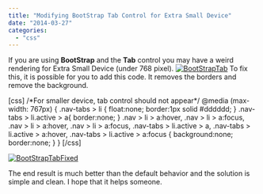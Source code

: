 ```yaml
---
title: "Modifying BootStrap Tab Control for Extra Small Device"
date: "2014-03-27"
categories: 
  - "css"
---
```


If you are using **BootStrap** and the **Tab** control you may have a weird rendering for Extra Small Device (under 768 pixel). [![BootStrapTab](http://patrickdesjardins.com/blog/wp-content/uploads/2014/03/BootStrapTab-400x180.png)](http://patrickdesjardins.com/blog/modifying-bootstrap-tab-control-for-extra-small-device/bootstraptab) To fix this, it is possible for you to add this code. It removes the borders and remove the background.

\[css\] /\*For smaller device, tab control should not appear\*/ @media (max-width: 767px) { .nav-tabs > li { float:none; border:1px solid #dddddd; } .nav-tabs > li.active > a{ border:none; } .nav > li > a:hover, .nav > li > a:focus, .nav > li > a:hover, .nav > li > a:focus, .nav-tabs > li.active > a, .nav-tabs > li.active > a:hover, .nav-tabs > li.active > a:focus { background:none; border:none; } } \[/css\]

[![BootStrapTabFixed](http://patrickdesjardins.com/blog/wp-content/uploads/2014/03/BootStrapTabFixed-400x262.png)](http://patrickdesjardins.com/blog/modifying-bootstrap-tab-control-for-extra-small-device/bootstraptabfixed)

The end result is much better than the default behavior and the solution is simple and clean. I hope that it helps someone.
